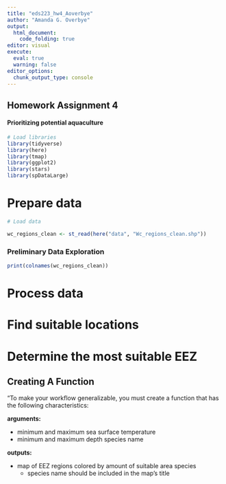 ```yaml
---
title: "eds223_hw4_Aoverbye"
author: "Amanda G. Overbye"
output: 
  html_document:
    code_folding: true
editor: visual
execute: 
  eval: true
  warning: false
editor_options: 
  chunk_output_type: console
---
```


## Homework Assignment 4

#### Prioritizing potential aquaculture

```r
# Load libraries
library(tidyverse)
library(here) 
library(tmap)
library(ggplot2)
library(stars)
library(spDataLarge)
```

# Prepare data

```r
# Load data

wc_regions_clean <- st_read(here("data", "Wc_regions_clean.shp"))
```

### Preliminary Data Exploration

```r
print(colnames(wc_regions_clean))
```

# Process data

# Find suitable locations

# Determine the most suitable EEZ

## Creating A Function

"To make your workflow generalizable, you must create a function that has the following characteristics:

**arguments:**

-   minimum and maximum sea surface temperature
-   minimum and maximum depth species name

**outputs:**

-   map of EEZ regions colored by amount of suitable area species
    -   species name should be included in the map’s title
